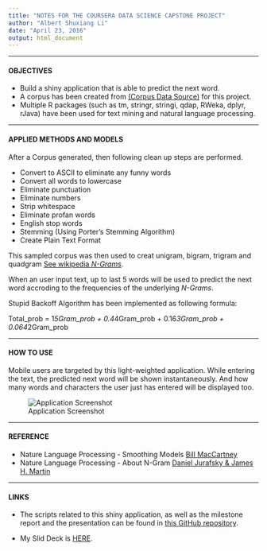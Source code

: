 ```yaml
---
title: "NOTES FOR THE COURSERA DATA SCIENCE CAPSTONE PROJECT"
author: "Albert Shuxiang Li"
date: "April 23, 2016"
output: html_document
---
```


******

#### OBJECTIVES

* Build a shiny application that is able to predict the next word.  
* A corpus has been created from [(Corpus Data Source)](https://d396qusza40orc.cloudfront.net/dsscapstone/dataset/Coursera-SwiftKey.zip) for this project. 
* Multiple R packages (such as tm, stringr, stringi, qdap, RWeka, dplyr, rJava) have been used for text mining and natural language processing.

******

#### APPLIED METHODS AND MODELS

After a Corpus generated, then following clean up steps are performed.  
  
  * Convert to ASCII to eliminate any funny words
  * Convert all words to lowercase
  * Eliminate punctuation
  * Eliminate numbers
  * Strip whitespace
  * Eliminate profan words
  * English stop words
  * Stemming (Using Porter's Stemming Algorithm)
  * Create Plain Text Format

This sampled corpus was then used to creat unigram, bigram, trigram and quadgram [See wikipedia *N-Grams*](http://en.wikipedia.org/wiki/N-gram). 

When an user input text, up to last 5 words will be used to predict the next word accroding to the frequencies of the underlying *N-Grams*. 

Stupid Backoff Algorithm has been implemented as following formula:

Total_prob = 1*5Gram_prob + 0.4*4Gram_prob + 0.16*3Gram_prob + 0.064*2Gram_prob 

******

#### HOW TO USE

Mobile users are targeted by this light-weighted application. While entering the text, the predicted next word will be shown instantaneously. And how many words and characters the user just has entered will be displayed too.

![Application Screenshot](screen.png)

******

#### REFERENCE

* Nature Language Processing - Smoothing Models [Bill MacCartney](http://nlp.stanford.edu/~wcmac/papers/20050421-smoothing-tutorial.pdf)  
* Nature Language Processing - About N-Gram [Daniel Jurafsky & James H. Martin](https://lagunita.stanford.edu/c4x/Engineering/CS-224N/asset/slp4.pdf)


******

#### LINKS

* The scripts related to this shiny application, as well as the milestone report and the presentation can be found in [this GitHub repository](https://github.com/AlbertShuxiangLi/CapstoneProject).

* My Slid Deck is [HERE](http://rpubs.com/Albert_Shuxiang_Li/177961).